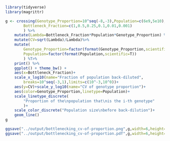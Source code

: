 
```r
library(tidyverse)
library(magrittr)

g <- crossing(Genotype_Proportion=10^seq(-8,-3),Population=c(6e9,5e10),
        Bottleneck_Fraction=c(1,0.5,0.25,0.1,0.01,0.001)
        ) %>%
    mutate(Lambda=Bottleneck_Fraction*Population*Genotype_Proportion) %>%
    mutate(CV=sqrt(Lambda)/Lambda)%>%
    mutate(
        Genotype_Proportion=factor(format(Genotype_Proportion,scientific=F)),
        Population=factor(format(Population,scientific=T))
        ) %T>%
    print() %>%
    ggplot() + theme_bw() +
    aes(x=Bottleneck_Fraction)+
    scale_x_log10(name="Fraction of population back-diluted",
        breaks=10^seq(-3,1),limits=c(10^-3,10^0))+
    aes(y=CV)+scale_y_log10(name="CV of genotype proportion")+
    aes(color=Genotype_Proportion,linetype=Population)+
    scale_linetype_discrete(
        "Proportion of the\npopulation that\nis the i-th genotype"
        )+
    scale_color_discrete("Population size\nbefore back-dilution")+
    geom_line()
g

ggsave("../output/bottlenecking_cv-of-proportion.png",g,width=6,height=4)
ggsave("../output/bottlenecking_cv-of-proportion.pdf",g,width=6,height=4)

```

